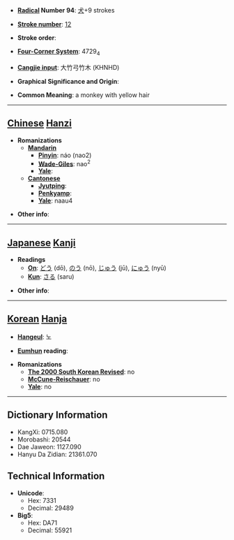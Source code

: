 * '''[[Wiktionary:Chinese radical index| Radical]] Number 94''': [[Wiktionary:Chinese radical index 犬|犬]]+9 strokes

* '''[[Wiktionary:Chinese total strokes index|Stroke number]]''': [[Wiktionary:Chinese total strokes index 12|12]]

* '''Stroke order''': 

* '''[[Wiktionary:Chinese four corner index|Four-Corner System]]''': 4729<sub>4</sub>

* '''[[Wiktionary:Chinese Cangjie index|Cangjie input]]''': 大竹弓竹木 (KHNHD)

* '''Graphical Significance and Origin''': 

* '''Common Meaning''': a monkey with yellow hair

----

== [[Chinese]] [[Hanzi]] ==

* '''Romanizations'''
** '''[[Mandarin]]'''
*** '''[[Pinyin]]''': náo (nao2)
*** '''[[Wade-Giles]]''': nao<sup>2</sup>
*** '''[[Yale]]''': 
** '''[[Cantonese]]'''
*** '''[[Jyutping]]''':
*** '''[[Penkyamp]]''': 
*** '''[[Yale]]''': naau4

* '''Other info''': 

----

== [[Japanese]] [[Kanji]] ==

* '''Readings'''
** '''[[On]]''': [[どう]] (dō), [[のう]] (nō), [[じゅう]] (jū), [[にゅう]] (nyū)
** '''[[Kun]]''': [[さる]] (saru)

* '''Other info''':  

----

== [[Korean]] [[Hanja]] ==

* '''[[Hangeul]]''': 노

* '''[[Eumhun]] reading''': 

* '''Romanizations'''
** '''[[The 2000 South Korean Revised Romanization|The 2000 South Korean Revised]]''': no
** '''[[McCune-Reischauer]]''': no
** '''[[Yale]]''': no

----

== Dictionary Information ==

* KangXi: 0715.080
* Morobashi: 20544
* Dae Jaweon: 1127.090
* Hanyu Da Zidian: 21361.070

== Technical Information ==

* '''Unicode''':
** Hex: 7331
** Decimal: 29489
* '''Big5''':
** Hex: DA71
** Decimal: 55921